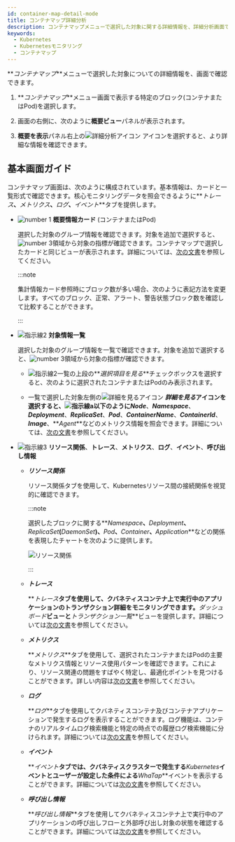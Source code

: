 ```yaml
---
id: container-map-detail-mode
title: コンテナマップ詳細分析
description: コンテナマップメニューで選択した対象に関する詳細情報を、詳細分析画面で確認できます。
keywords:
  - Kubernetes
  - Kubernetesモニタリング
  - コンテナマップ
---
```


**_コンテナマップ_**メニューで選択した対象についての詳細情報を、<Cmdname sid="BTN07712" className="uitext" />画面で確認できます。

1. **_コンテナマップ_**メニュー画面で表示する特定のブロック(コンテナまたはPod)を選択します。 

2. 画面の右側に、次のように**概要ビュー**パネルが表示されます。 

   <ImgLang img='k8s-container-map-sum-select.png' desc='コンテナマップ要約' />

3. **概要を表示**パネル右上の![詳細分析アイコン](/img/ico-detail-mode.svg) <Cmdname sid="BTN07712" className="uitext" />アイコンを選択すると、より詳細な情報を確認できます。

## 基本画面ガイド

コンテナマップ<Cmdname sid="BTN07712" className="uitext" />画面は、次のように構成されています。基本情報は、カードと一覧形式で確認できます。核心モニタリングデータを照会できるように**_トレース_**、**_メトリクス_**、**_ログ_**、**_イベント_**タブを提供します。 

<ImgLang img='k8s-container-detail.png' desc='詳細分析画面' />

- ![number 1](/img/number-01.png) **概要情報カード** (コンテナまたはPod)

  選択した対象のグループ情報を確認できます。対象を追加で選択すると、![number 3](/img/number-03.png)領域から対象の指標が確認できます。コンテナマップで選択したカードと同じビューが表示されます。詳細については、[次の文書](container-map)を参照してください。

  :::note

  集計情報カード参照時にブロック数が多い場合、次のように表記方法を変更します。すべてのブロック、<span class='normal'>正常</span>、<span class='slow'>アラート</span>、<span class='vslow'>警告</span>状態ブロック数を確認して比較することができます。

  <ImgLang img='k8s-container-card-block.png' desc='ブロック数が多い場合は、集計情報カード' />

  :::

- ![指示線2](/img/number-02.png) **対象情報一覧**

  選択した対象のグループ情報を一覧で確認できます。対象を追加で選択すると、![number 3](/img/number-03.png)領域から対象の指標が確認できます。 

  - ![指示線2](/img/number-02.png)一覧の上段の**_選択項目を見る_**チェックボックスを選択すると、次のように選択されたコンテナまたはPodのみ表示されます。 

    <ImgLang img='k8s-container-detail-list-selected.png' desc='選択のみ表示' />

  - 一覧で選択した対象左側の![詳細を見るアイコン](/img/right-arrow.svg) **_詳細を見る_**アイコンを選択すると、![指示線a](/img/char-a.svg)以下のように**_Node_**、**_Namespace_**、**_Deployment_**、**_ReplicaSet_**、**_Pod_**、**_ContainerName_**、**_ContainerId_**、**_Image_**、**_Agent_**などのメトリクス情報を照会できます。詳細については、[次の文書](container-map-target-info)を参照してください。 

- ![指示線3](/img/number-03.png) **リソース関係**、**トレース**、**メトリクス**、**ログ**、**イベント**、**呼び出し情報**

  - **_リソース関係_**

    リソース関係タブを使用して、Kubernetesリソース間の接続関係を視覚的に確認できます。 

    :::note 

    選択したブロックに関する**_Namespace_**、**_Deployment_**、**_ReplicaSet_**(**_DaemonSet_**)、**_Pod_**、**_Container_**、**_Application_**などの関係を表現したチャートを次のように提供します。 

    ![リソース関係](/img/k8s-container-detail-rr-s.png)

    :::

  - **_トレース_** 

    **_トレース_**タブを使用して、クバネティスコンテナ上で実行中のアプリケーションのトランザクション詳細をモニタリングできます。**_ダッシュボード_**ビューと**_トランザクション一覧_**ビューを提供します。詳細については[次の文書](container-map-trace)を参照してください。

  - **_メトリクス_**

    **_メトリクス_**タブを使用して、選択されたコンテナまたはPodの主要なメトリクス情報とリソース使用パターンを確認できます。これにより、リソース関連の問題をすばやく特定し、最適化ポイントを見つけることができます。詳しい内容は[次の文書](container-map-metrics)を参照してください。

  - **_ログ_** 

    **_ログ_**タブを使用してクバネティスコンテナ及びコンテナアプリケーションで発生するログを表示することができます。ログ機能は、コンテナのリアルタイムログ検索機能と特定の時点での履歴ログ検索機能に分けられます。詳細については[次の文書](container-map-log)を参照してください。

  - **_イベント_** 

    **_イベント_**タブでは、クバネティスクラスターで発生する**_Kubernetes_**イベントとユーザーが設定した条件による**_WhaTap_**イベントを表示することができます。詳細については[次の文書](container-map-event)を参照してください。

  - **_呼び出し情報_**

    **_呼び出し情報_**タブを使用してクバネティスコンテナ上で実行中のアプリケーションの呼び出しフローと外部呼び出し対象の状態を確認することができます。詳細については[次の文書](container-map-call-information)を参照してください。
